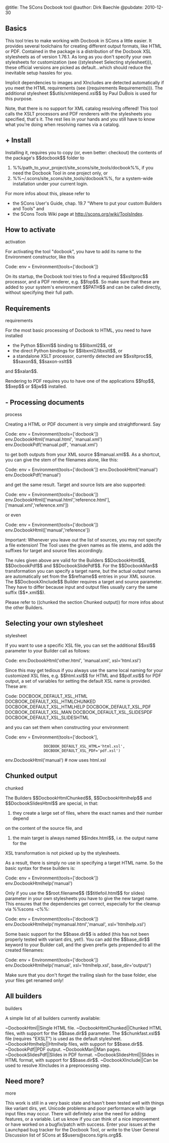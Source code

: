 @title: The SCons Docbook tool
@author: Dirk Baechle
@pubdate: 2010-12-30

== Basics ==

This tool tries to make working with Docbook in SCons a little easier.
It provides several toolchains for creating different output formats,
like HTML or PDF. Contained in the package is
a distribution of the Docbook XSL stylesheets as of version 1.76.1.
As long as you don't specify your own stylesheets for customization (see ((stylesheet Selecting stylesheet))),
these official versions are picked as default...which should reduce
the inevitable setup hassles for you.

Implicit dependencies to images and XIncludes are detected automatically
if you meet the HTML requirements (see ((requirements Requirements))). The additional
stylesheet $$utils/xmldepend.xsl$$ by Paul DuBois is used for this purpose.

Note, that there is no support for XML catalog resolving offered! This tool calls
the XSLT processors and PDF renderers with the stylesheets you specified, that's it.
The rest lies in your hands and you still have to know what you're doing when
resolving names via a catalog. 

==+ Install ==

Installing it, requires you to copy (or, even better: checkout) the contents of the
package's $$docbook$$ folder to

#%%/path_to_your_project/site_scons/site_tools/docbook%%, if you need the Docbook Tool in one project only, or
#%%~/.scons/site_scons/site_tools/docbook%%, for a system-wide installation under your current login.

For more infos about this, please refer to 

*the SCons User's Guide, chap. 19.7 "Where to put your custom Builders and Tools" and
*the SCons Tools Wiki page at [[http://scons.org/wiki/ToolsIndex]].

== How to activate == activation

For activating the tool "docbook", you have to add its name to the Environment constructor,
like this

Code:
env = Environment(tools=['docbook'])

On its startup, the Docbook tool tries to find a required $$xsltproc$$ processor, and
a PDF renderer, e.g. $$fop$$. So make sure that these are added to your system's environment
$$PATH$$ and can be called directly, without specifying their full path.

== Requirements == requirements

For the most basic processing of Docbook to HTML, you need to have installed

*the Python $$lxml$$ binding to $$libxml2$$, or
*the direct Python bindings for $$libxml2/libxslt$$, or
*a standalone XSLT processor, currently detected are $$xsltproc$$, $$saxon$$, $$saxon-xslt$$
and $$xalan$$.

Rendering to PDF requires you to have one of the applications $$fop$$, $$xep$$ or $$jw$$
installed.

==- Processing documents == process

Creating a HTML or PDF document is very simple and straightforward. Say

Code:
env = Environment(tools=['docbook'])
env.DocbookHtml('manual.html', 'manual.xml')
env.DocbookPdf('manual.pdf', 'manual.xml')

to get both outputs from your XML source $$manual.xml$$. As a shortcut, you can
give the stem of the filenames alone, like this:

Code:
env = Environment(tools=['docbook'])
env.DocbookHtml('manual')
env.DocbookPdf('manual')

and get the same result. Target and source lists are also supported:

Code:
env = Environment(tools=['docbook'])
env.DocbookHtml(['manual.html','reference.html'], ['manual.xml','reference.xml'])

or even

Code:
env = Environment(tools=['docbook'])
env.DocbookHtml(['manual','reference'])

Important:
Whenever you leave out the list of sources, you may not specify a file extension! The
Tool uses the given names as file stems, and adds the suffixes for target and source files
accordingly.

The rules given above are valid for the Builders $$DocbookHtml$$, $$DocbookPdf$$ and 
$$DocbookSlidePdf$$. For the $$DocbookMan$$ transformation you
can specify a target name, but the actual output names are automatically set from
the $$refname$$ entries in your XML source. The $$DocbookXInclude$$ Builder requires
a target and source parameter. They have to differ because input and output files
usually carry the same suffix ($$*.xml$$).

Please refer to ((chunked the section Chunked output)) for more infos about the other Builders.

== Selecting your own stylesheet == stylesheet

If you want to use a specific XSL file, you can set the additional $$xsl$$ parameter to your
Builder call as follows:

Code:
env.DocbookHtml('other.html', 'manual.xml', xsl='html.xsl')

Since this may get tedious if you always use the same local naming for your customized XSL files,
e.g. $$html.xsl$$ for HTML and $$pdf.xsl$$ for PDF output, a set of variables for setting the
default XSL name is provided. These are:

Code:
DOCBOOK_DEFAULT_XSL_HTML        
DOCBOOK_DEFAULT_XSL_HTMLCHUNKED        
DOCBOOK_DEFAULT_XSL_HTMLHELP        
DOCBOOK_DEFAULT_XSL_PDF        
DOCBOOK_DEFAULT_XSL_MAN        
DOCBOOK_DEFAULT_XSL_SLIDESPDF        
DOCBOOK_DEFAULT_XSL_SLIDESHTML        

and you can set them when constructing your environment:

Code:
env = Environment(tools=['docbook'],
                  DOCBOOK_DEFAULT_XSL_HTML='html.xsl',
                  DOCBOOK_DEFAULT_XSL_PDF='pdf.xsl')
env.DocbookHtml('manual') # now uses html.xsl

== Chunked output == chunked

The Builders $$DocbookHtmlChunked$$, $$DocbookHtmlhelp$$ and $$DocbookSlidesHtml$$
are special, in that:

#they create a large set of files, where the exact names and their number depend
on the content of the source file, and
#the main target is always named $$index.html$$, i.e. the output name for the
XSL transformation is not picked up by the stylesheets.

As a result, there is simply no use in specifying a target HTML name. 
So the basic syntax for these builders is:

Code:
env = Environment(tools=['docbook'])
env.DocbookHtmlhelp('manual')

Only if you use the $$root.filename$$ ($$titlefoil.html$$ for slides) parameter in
your own stylesheets you have to give the new target name. This ensures that the
dependencies get correct, especially for the cleanup via %%scons -c%%:

Code:
env = Environment(tools=['docbook'])
env.DocbookHtmlhelp('mymanual.html','manual', xsl='htmlhelp.xsl')

Some basic support for the $$base.dir$$ is added (this has not been properly tested
with variant dirs, yet!). You can add the $$base_dir$$ keyword to your Builder
call, and the given prefix gets prepended to all the created filenames:

Code:
env = Environment(tools=['docbook'])
env.DocbookHtmlhelp('manual', xsl='htmlhelp.xsl', base_dir='output/')

Make sure that you don't forget the trailing slash for the base folder, else
your files get renamed only! 


== All builders == builders

A simple list of all builders currently available:

~DocbookHtml||Single HTML file.
~DocbookHtmlChunked||Chunked HTML files, with support for the $$base.dir$$ parameter. The $$chunkfast.xsl$$
file (requires "EXSLT") is used as the default stylesheet.
~DocbookHtmlhelp||Htmlhelp files, with support for $$base.dir$$.
~DocbookPdf||PDF output.
~DocbookMan||Man pages.
~DocbookSlidesPdf||Slides in PDF format.
~DocbookSlidesHtml||Slides in HTML format, with support for $$base.dir$$.
~DocbookXInclude||Can be used to resolve XIncludes in a preprocessing step.


== Need more? == more

This work is still in a very basic state and hasn't been tested well
with things like variant dirs, yet. Unicode problems and poor performance
with large input files may occur. There will definitely arise the need for
adding features, or a variable. Let us know if you can think of a nice
improvement or have worked on a bugfix/patch with success. Enter your issues at the
Launchpad bug tracker for the Docbook Tool, or write to the User General Discussion
list of SCons at $$users@scons.tigris.org$$.
